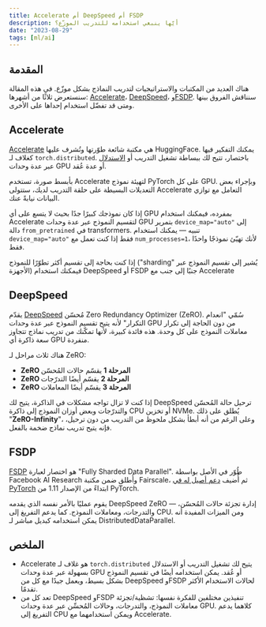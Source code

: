 ```yaml
---
title: Accelerate أم DeepSpeed أم FSDP
description: أيّها ينبغي استخدامه للتدريب الموزّع؟
date: "2023-08-29"
tags: [ml/ai]
---
```


## المقدمة

هناك العديد من المكتبات والاستراتيجيات لتدريب النماذج بشكل موزّع. في هذه المقالة سنستعرض ثلاثًا من أشهرها: [Accelerate](https://huggingface.co/docs/accelerate/index)، [DeepSpeed](https://www.deepspeed.ai/)، و[FSDP](https://engineering.fb.com/2021/07/15/open-source/fsdp/). سنناقش الفروق بينها ومتى قد تفضّل استخدام إحداها على الأخرى.

## Accelerate

[Accelerate](https://huggingface.co/docs/accelerate/index) هي مكتبة شائعة طوّرتها وتُشرف عليها HuggingFace. يمكنك التفكير فيها كغلاف لـ `torch.distributed`. باختصار، تتيح لك ببساطة تشغيل التدريب أو [الاستدلال](./multi-gpu-inference-with-accelerate) عبر عدة وحدات GPU أو عدة عُقد.

بأبسط صورة، تستخدم Accelerate لتهيئة نموذج PyTorch على كل GPU. وبإجراء بعض التعديلات البسيطة على حلقة التدريب لديك، ستتولى Accelerate التعامل مع توازي البيانات نيابةً عنك.

إذا كان نموذجك كبيرًا جدًا بحيث لا يتسع على أي GPU بمفرده، فيمكنك استخدام Accelerate لتقسيم النموذج عبر عدة وحدات GPU بتمرير `device_map="auto"` إلى دالة `from_pretrained` في transformers. تنبيه — يمكنك استخدام `device_map="auto"` فقط إذا كنت تعمل مع `num_processes=1`، لأنك تهيّئ نموذجًا واحدًا فقط.

إذا كنت بحاجة إلى تقسيم أكثر تطوّرًا للنموذج ("sharding" يُشير إلى تقسيم النموذج عبر الأجهزة) فيمكنك استخدام DeepSpeed أو FSDP جنبًا إلى جنب مع Accelerate

## DeepSpeed

يقدّم [DeepSpeed](https://www.deepspeed.ai/) مُحسّن Zero Redundancy Optimizer (ZeRO). سُمّي "انعدام التكرار" لأنه يتيح تقسيم النموذج عبر عدة وحدات GPU من دون الحاجة إلى تكرار معاملات النموذج على كل وحدة. هذه فائدة كبيرة، لأنها تمكّنك من تدريب نماذج تتجاوز سعة ذاكرة أي GPU منفردة.

هناك ثلاث مراحل لـ ZeRO:

- **ZeRO المرحلة 1** يقسّم حالات المُحسّن
- **ZeRO المرحلة 2** يقسّم أيضًا التدرّجات
- **ZeRO المرحلة 3** يقسّم أيضًا المعاملات

إذا كنت لا تزال تواجه مشكلات في الذاكرة، يتيح لك DeepSpeed ترحيل حالة المُحسّن والتدرّجات وبعض أوزان النموذج إلى ذاكرة CPU أو تخزين NVMe. يُطلق على ذلك "**ZeRO-Infinity**"، وعلى الرغم من أنه أبطأ بشكل ملحوظ من التدريب من دون ترحيل، فإنه يتيح تدريب نماذج ضخمة بالفعل.

## FSDP

[FSDP](https://engineering.fb.com/2021/07/15/open-source/fsdp/) هو اختصار لعبارة "Fully Sharded Data Parallel". طُوّر في الأصل بواسطة Facebook AI Research وأُطلق ضمن مكتبة Fairscale، ثم أُضيف [دعم أصيل له في PyTorch](https://pytorch.org/blog/introducing-pytorch-fully-sharded-data-parallel-api/) ابتداءً من الإصدار 1.11 من PyTorch.

يقوم عمليًا بالأمر نفسه الذي يقدمه DeepSpeed ZeRO — إدارة تجزئة حالات المُحسّن، والتدرجات، ومعاملات النموذج. كما يدعم التفريغ إلى CPU. ومن الميزات المفيدة أنه يمكن استخدامه كبديل مباشر لـ DistributedDataParallel.

## الملخص

- Accelerate هو غلاف لـ `torch.distributed` يتيح لك تشغيل التدريب أو الاستدلال بسهولة عبر عدة وحدات GPU أو عُقد. يمكن استخدامه أيضًا في تقسيم النموذج بشكل بسيط، ويعمل جيدًا مع كل من DeepSpeed وFSDP لحالات الاستخدام الأكثر تقدمًا.
- تعد كل من DeepSpeed وFSDP تنفيذين مختلفين للفكرة نفسها: تشظية/تجزئة معاملات النموذج، والتدرجات، وحالات المُحسِّن عبر عدة وحدات GPU. كلاهما يدعم التفريغ إلى CPU ويمكن استخدامهما مع Accelerate.